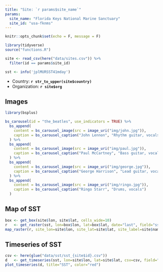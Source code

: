 ```yaml
---
title: "Site: `r params$site_name`"
params:
  site_name: "Florida Keys National Marine Sanctuary"
  site_id: "usa-fknms"
---
```


```r
knitr::opts_chunk$set(echo = F, message = F)
```

```r
library(tidyverse)
source("functions.R")

site <- read_csv(here("data/sites.csv")) %>% 
  filter(id == params$site_id)

sst <- info('jplMURSST41mday')
```

- Country: **`r str_to_upper(site$country)`**
- Organization: **`r site$org`**

## Images

```r
library(bsplus)

bs_carousel(id = "the_beatles", use_indicators = TRUE) %>%
  bs_append(
    content = bs_carousel_image(src = image_uri("img/john.jpg")),
    caption = bs_carousel_caption("John Lennon", "Rhythm guitar, vocals")
  ) %>%
  bs_append(
    content = bs_carousel_image(src = image_uri("img/paul.jpg")),
    caption = bs_carousel_caption("Paul McCartney", "Bass guitar, vocals")
  ) %>%
  bs_append(
    content = bs_carousel_image(src = image_uri("img/george.jpg")),
    caption = bs_carousel_caption("George Harrison", "Lead guitar, vocals")
  ) %>%
  bs_append(
    content = bs_carousel_image(src = image_uri("img/ringo.jpg")),
    caption = bs_carousel_caption("Ringo Starr", "Drums, vocals")
  ) 
```

## Map of SST

```r
box <- get_box(site$lon, site$lat, cells_wide=10)
r   <- get_raster(sst, lon=box$lon, lat=box$lat, date="last", field="sst")
map_raster(r, site_lon=site$lon, site_lat=site$lat, site_label=site$name, title="SST")
```

## Timeseries of SST

```r
csv <- here(glue("data/sst/sst_{site$id}.csv"))
d   <- get_timeseries(sst, lon=site$lon, lat=site$lat, csv=csv, field="sst")
plot_timeseries(d, title="SST", color="red")
```
